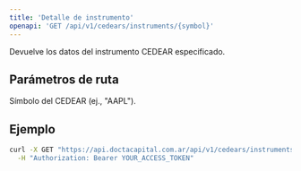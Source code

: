 ```yaml
---
title: 'Detalle de instrumento'
openapi: 'GET /api/v1/cedears/instruments/{symbol}'
---
```


<Note>
  Devuelve los datos del instrumento CEDEAR especificado.
</Note>

## Parámetros de ruta

<ParamField path="symbol" type="string" required>
  Símbolo del CEDEAR (ej., "AAPL").
</ParamField>

## Ejemplo

```bash
curl -X GET "https://api.doctacapital.com.ar/api/v1/cedears/instruments/AAPL/" \
  -H "Authorization: Bearer YOUR_ACCESS_TOKEN"
```



